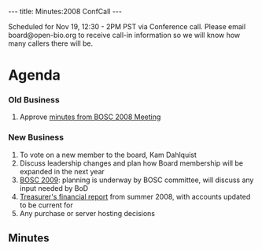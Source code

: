 ---
title: Minutes:2008 ConfCall
---

Scheduled for Nov 19, 12:30 - 2PM PST via Conference call. Please email board@open-bio.org to receive call-in information so we will know how many callers there will be.

=Agenda=
=== Old Business ===
# Approve [[Minutes:2008_BOSC_Meeting#Minutes|minutes from BOSC 2008 Meeting]]
=== New Business ===
# To vote on a new member to the board, Kam Dahlquist 
# Discuss leadership changes and plan how Board membership will be expanded in the next year
# [[BOSC 2009|BOSC 2009]]: planning is underway by BOSC committee, will discuss any input needed by BoD
# [[Media:2008-OBF-Treasurer-Report_Ammended2.pdf|Treasurer's financial report]] from summer 2008, with accounts updated to be current for 
# Any purchase or server hosting decisions

== Minutes ==